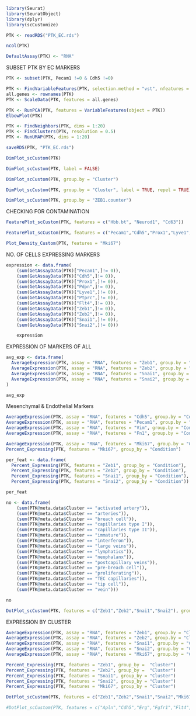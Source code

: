 ```r
library(Seurat)
library(SeuratObject)
library(dplyr)
library(scCustomize)
```

```r
PTK <- readRDS("PTK_EC.rds") 

ncol(PTK)
```

```r
DefaultAssay(PTK) <- "RNA"
```


SUBSET PTK BY EC MARKERS
```r
PTK <- subset(PTK, Pecam1 !=0 & Cdh5 !=0)
```

```r
PTK <- FindVariableFeatures(PTK, selection.method = "vst", nfeatures = 2000)
all.genes <- rownames(PTK)
PTK <- ScaleData(PTK, features = all.genes)

PTK <- RunPCA(PTK, features = VariableFeatures(object = PTK))
ElbowPlot(PTK)
```


```r
PTK <- FindNeighbors(PTK, dims = 1:20)
PTK <- FindClusters(PTK, resolution = 0.5)
PTK <- RunUMAP(PTK, dims = 1:20)
```
```r
saveRDS(PTK, "PTK_EC.rds")
```


```r
DimPlot_scCustom(PTK)
```
```r
DimPlot_scCustom(PTK, label = FALSE)
```

```r
DimPlot_scCustom(PTK, group.by = "Cluster")
```
```r
DimPlot_scCustom(PTK, group.by = "Cluster", label = TRUE, repel = TRUE)
```

```r
DimPlot_scCustom(PTK, group.by = "ZEB1.counter")
```

CHECKING FOR CONTAMINATION
```r
FeaturePlot_scCustom(PTK, features = c("Hbb.bt", "Neurod1", "Cd63"))
```

```r
FeaturePlot_scCustom(PTK, features = c("Pecam1","Cdh5","Prox1","Lyve1","Pdpn","Ptprc","Flt4","Zeb1","Zeb2","Snai1","Snai2"), reduction = "umap", order = TRUE)
```
```R
Plot_Density_Custom(PTK, features = "Mki67")
```

NO. OF CELLS EXPRESSING MARKERS
```r
expression <- data.frame(
    (sum(GetAssayData(PTK)["Pecam1",]!= 0)),
    (sum(GetAssayData(PTK)["Cdh5",]!= 0)),
    (sum(GetAssayData(PTK)["Prox1",]!= 0)),
    (sum(GetAssayData(PTK)["Pdpn",]!= 0)),
    (sum(GetAssayData(PTK)["Lyve1",]!= 0)),
    (sum(GetAssayData(PTK)["Ptprc",]!= 0)),
    (sum(GetAssayData(PTK)["Flt4",]!= 0)),
    (sum(GetAssayData(PTK)["Zeb1",]!= 0)),
    (sum(GetAssayData(PTK)["Zeb2",]!= 0)),
    (sum(GetAssayData(PTK)["Snai1",]!= 0)),
    (sum(GetAssayData(PTK)["Snai2",]!= 0)))

	expression
```

EXPRESSION OF MARKERS OF ALL
```r
avg_exp <- data.frame(
  AverageExpression(PTK, assay = "RNA", features = "Zeb1", group.by = "Condition"),
  AverageExpression(PTK, assay = "RNA", features = "Zeb2", group.by = "Condition"),
  AverageExpression(PTK, assay = "RNA", features = "Snai1", group.by = "Condition"),
  AverageExpression(PTK, assay = "RNA", features = "Snai2", group.by = "Condition")
)

avg_exp
```
Mesenchymal & Endothelial Markers
```r
AverageExpression(PTK, assay = "RNA", features = "Cdh5", group.by = "Condition")
AverageExpression(PTK, assay = "RNA", features = "Pecam1", group.by = "Condition")
AverageExpression(PTK, assay = "RNA", features = "Vim", group.by = "Condition")
AverageExpression(PTK, assay = "RNA", features = "Fn1", group.by = "Condition")
```
```R
AverageExpression(PTK, assay = "RNA", features = "Mki67", group.by = "Condition")
Percent_Expressing(PTK, features = "Mki67", group_by = "Condition")
```

```r
per_feat <- data.frame(
  Percent_Expressing(PTK, features = "Zeb1", group_by = "Condition"),
  Percent_Expressing(PTK, features = "Zeb2", group_by = "Condition"),
  Percent_Expressing(PTK, features = "Snai1", group_by = "Condition"),
  Percent_Expressing(PTK, features = "Snai2", group_by = "Condition"))

per_feat
```
```r
no <- data.frame(
    (sum(PTK@meta.data$Cluster == "activated artery")),
    (sum(PTK@meta.data$Cluster == "arteries")),
    (sum(PTK@meta.data$Cluster == "breach cell")),
    (sum(PTK@meta.data$Cluster == "capillaries type I")),
    (sum(PTK@meta.data$Cluster == "capillaries type II")),
    (sum(PTK@meta.data$Cluster == "immature")),
    (sum(PTK@meta.data$Cluster == "interferon")),
    (sum(PTK@meta.data$Cluster == "large veins")),
    (sum(PTK@meta.data$Cluster == "lymphatics")),
    (sum(PTK@meta.data$Cluster == "neophalanx")),
    (sum(PTK@meta.data$Cluster == "postcapillary veins")),
    (sum(PTK@meta.data$Cluster == "pre-breach cell")),
    (sum(PTK@meta.data$Cluster == "proliferating")),
    (sum(PTK@meta.data$Cluster == "TEC capillaries")),
    (sum(PTK@meta.data$Cluster == "tip cell")),
    (sum(PTK@meta.data$Cluster == "vein")))

no
```
```r
DotPlot_scCustom(PTK, features = c("Zeb1","Zeb2","Snai1","Snai2"), group.by = "Cluster")
```


EXPRESSION BY CLUSTER
```r
AverageExpression(PTK, assay = "RNA", features = "Zeb1", group.by = "Cluster")
AverageExpression(PTK, assay = "RNA", features = "Zeb2", group.by = "Cluster")
AverageExpression(PTK, assay = "RNA", features = "Snai1", group.by = "Cluster")
AverageExpression(PTK, assay = "RNA", features = "Snai2", group.by = "Cluster")
AverageExpression(PTK, assay = "RNA", features = "Mki67", group.by = "Cluster")
```
```r
Percent_Expressing(PTK, features = "Zeb1", group_by =  "Cluster")
Percent_Expressing(PTK, features = "Zeb2", group_by =  "Cluster")
Percent_Expressing(PTK, features = "Snai1", group_by = "Cluster")
Percent_Expressing(PTK, features = "Snai2", group_by = "Cluster")
Percent_Expressing(PTK, features = "Mki67", group_by = "Cluster")
```
```r
DotPlot_scCustom(PTK, features = c("Zeb1","Zeb2","Snai1","Snai2","Mki67"), group.by = "Cluster")
```

```r
#DotPlot_scCustom(PTK, features = c("Apln","Cdh5","Erg","Fgfr1","Flt4","Fstl3","Kdr","Lyve1","Nos3","Pdpn","Pecam1","Prox1","Ptgds","Scl","Tie1","Tie2","Vwf","Wnt5a","Acta2","Cnn1","Col12a1","Col1a1","Col1a2","Col2a1","Col3a1","Col6a1","Ctgf","Fap","Fn1","Lamc2","Ly6a","Mmp14","Mmp2","Mmp9","Notch3","Pcolce","Pdgfrb","Ki67"), group.by = "Cluster")
```

